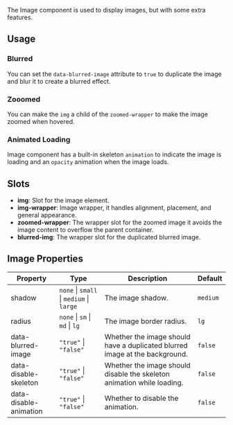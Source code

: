 
The Image component is used to display images, but with some extra features.

## Usage

<CodeDemo code={imageContent.usage} />

### Blurred

You can set the `data-blurred-image` attribute to `true` to duplicate the image and blur it to create a blurred effect.

<CodeDemo code={imageContent.blurred} />

### Zooomed

You can make the `img` a child of the `zoomed-wrapper` to make the image zoomed when hovered.

<CodeDemo code={imageContent.zoomed} />

### Animated Loading

Image component has a built-in skeleton `animation` to indicate the image is loading and an `opacity` animation when the image loads.

<CodeDemo code={imageContent.animatedLoading} />

## Slots

-   **img**: Slot for the image element.
-   **img-wrapper**: Image wrapper, it handles alignment, placement, and general appearance.
-   **zoomed-wrapper**: The wrapper slot for the zoomed image it avoids the image content to overflow the parent container.
-   **blurred-img**: The wrapper slot for the duplicated blurred image.

## Image Properties

| Property               | Type                                     | Description                                                                 | Default  |
| ---------------------- | ---------------------------------------- | --------------------------------------------------------------------------- | -------- |
| shadow                 | `none` \| `small` \| `medium` \| `large` | The image shadow.                                                           | `medium` |
| radius                 | `none` \| `sm` \| `md` \| `lg`           | The image border radius.                                                    | `lg`     |
| data-blurred-image     | `"true"` \| `"false"`                    | Whether the image should have a duplicated blurred image at the background. | `false`  |
| data-disable-skeleton  | `"true"` \| `"false"`                    | Whether the image should disable the skeleton animation while loading.      | `false`  |
| data-disable-animation | `"true"` \| `"false"`                    | Whether to disable the animation.                                           | `false`  |
